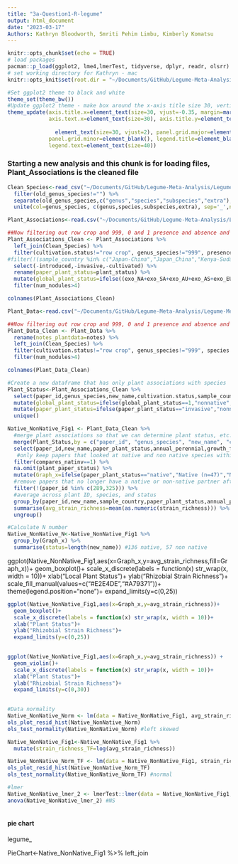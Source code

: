 ```yaml
---
title: "3a-Question1-R-legume"
output: html_document
date: "2023-03-17"
Authors: Kathryn Bloodworth, Smriti Pehim Limbu, Kimberly Komatsu
---
```


```r
knitr::opts_chunk$set(echo = TRUE)
# load packages
pacman::p_load(ggplot2, lme4,lmerTest, tidyverse, dplyr, readr, olsrr)
# set working directory for Kathryn - mac
knitr::opts_knit$set(root.dir = "~/Documents/GitHub/Legume-Meta-Analysis/Legume-Meta Analysis_Data_etc/Data")
```

```r
#Set ggplot2 theme to black and white
theme_set(theme_bw())
#Update ggplot2 theme - make box around the x-axis title size 30, vertically justify x-axis title to 0.35, Place a margin of 15 around the x-axis title.  Make the x-axis title size 30. For y-axis title, make the box size 30, put the writing at a 90 degree angle, and vertically justify the title to 0.5.  Add a margin of 15 and make the y-axis text size 25. Make the plot title size 30 and vertically justify it to 2.  Do not add any grid lines.  Do not add a legend title, and make the legend size 20
theme_update(axis.title.x=element_text(size=30, vjust=-0.35, margin=margin(t=15)),
             axis.text.x=element_text(size=30), axis.title.y=element_text(size=30, angle=90, vjust=0.5,
                                                                          margin=margin(r=15)), axis.text.y=element_text(size=30), plot.title =
               element_text(size=30, vjust=2), panel.grid.major=element_blank(),
             panel.grid.minor=element_blank(), legend.title=element_blank(),
             legend.text=element_text(size=40))
```

### Starting a new analysis and this chunk is for loading files, Plant_Associations is the cleaned file
```r
Clean_Species<-read_csv("~/Documents/GitHub/Legume-Meta-Analysis/Legume-Meta Analysis_Data_etc/Data/legume_clean_names.csv") %>% 
  filter(old_genus_species!="") %>% 
  separate(old_genus_species,c("genus","species","subspecies","extra"),sep=" ") %>% 
  unite(col=genus_species, c(genus,species,subspecies,extra), sep='_',na.rm=TRUE)

Plant_Associations<-read.csv("~/Documents/GitHub/Legume-Meta-Analysis/Legume-Meta Analysis_Data_etc/Data/legume_strain diversity_meta analysis_plant associations_edited names_presence absence.csv") %>% pivot_longer(names_to = "rhizobia_sp", values_to = "presence_absence", cols=Bradyrhizobium_nitroreducens:Paraburkholderia_caribensis)

##Now filtering out row crop and 999, 0 and 1 presence and absence and joining clean_species
Plant_Associations_Clean <- Plant_Associations %>%
  left_join(Clean_Species) %>%
  filter(cultivation.status!="row crop", genus_species!="999", presence_absence=="1", plant_status!="999", species!="sp",species!="spp",species!="sp.",paper_id!=142, plant_status!="extinct") %>% 
#filter(!(sample_country %in% c("Japan-China","Japan_China","Kenya-Sudan","Czech_Republic-France-Georgia-Hungary-Italy-Romania-Spain","Senegal-Mauritania-Tunisia-Burundi","Malawi-Zambia-Kenya","Brazil-Venezuela"))) %>% 
  select(-introduced,-invasive,-cultivated) %>% 
  rename(paper_plant_status=plant_status) %>% 
  mutate(global_plant_status=ifelse((exo_NA+exo_SA+exo_AU+exo_AS+exo_EU+exo_AF)>0,1,0)) %>% 
  filter(num_nodules>4)

colnames(Plant_Associations_Clean)

```

```r
Plant_Data<-read.csv("~/Documents/GitHub/Legume-Meta-Analysis/Legume-Meta Analysis_Data_etc/Data/legume_strain diversity_meta analysis_plant data.csv")

##Now filtering out row crop and 999, 0 and 1 presence and absence and joining clean_species
Plant_Data_Clean <- Plant_Data %>%
  rename(notes_plantdata=notes) %>% 
  left_join(Clean_Species) %>%
  filter(cultivation.status!="row crop", genus_species!="999", species!="sp",species!="spp",species!="sp.",paper_id!=142) %>% 
  filter(num_nodules>4)

colnames(Plant_Data_Clean)

```

```r

#Create a new dataframe that has only plant associations with species 
Plant_Status<-Plant_Associations_Clean %>% 
  select(paper_id,genus_species,new_name,cultivation.status,sample_country, global_plant_status,paper_plant_status) %>% 
  mutate(global_plant_status=ifelse(global_plant_status==1,"nonnative","native")) %>% 
  mutate(paper_plant_status=ifelse(paper_plant_status=="invasive","nonnative",ifelse(paper_plant_status=="introduced","nonnative", paper_plant_status))) %>% 
  unique()

Native_NonNative_Fig1 <- Plant_Data_Clean %>%
  #merge plant associations so that we can determine plant status, etc.
  merge(Plant_Status,by = c("paper_id", "genus_species", "new_name", "cultivation.status","sample_country"),all=TRUE) %>% 
  select(paper_id,new_name,paper_plant_status,annual_perennial,growth_form,sample_country,sample_continent,num_nodules,genetic_region,strain_richness,compares_natinv) %>% 
   #only keep papers that looked at native and non native species within the same location
  filter(compares_natinv==1) %>% 
  na.omit(plant_paper_status) %>% 
  mutate(Graph_x=ifelse(paper_plant_status=="native","Native (n=47)","Non Native (n=20)")) %>% 
  #remove papers that no longer have a native or non-native partner after filtering steps
  filter(!(paper_id %in% c(289,325))) %>% 
  #average across plant ID, species, and status
  group_by(paper_id,new_name,sample_country,paper_plant_status,annual_perennial,growth_form,sample_continent,Graph_x) %>% 
  summarise(avg_strain_richness=mean(as.numeric(strain_richness))) %>% 
  ungroup()

#Calculate N number
Native_NonNative_N<-Native_NonNative_Fig1 %>% 
  group_by(Graph_x) %>% 
  summarise(status=length(new_name)) #136 native, 57 non native

```


ggplot(Native_NonNative_Fig1,aes(x=Graph_x,y=avg_strain_richness,fill=Graph_x))+
  geom_boxplot()+
  scale_x_discrete(labels = function(x) str_wrap(x, width = 10))+
  xlab("Local Plant Status")+
  ylab("Rhizobial Strain Richness")+
  scale_fill_manual(values=c("#E2E4DE","#A79371"))+
  theme(legend.position="none")+
  expand_limits(y=c(0,25))

```r

ggplot(Native_NonNative_Fig1,aes(x=Graph_x,y=avg_strain_richness))+
  geom_boxplot()+
  scale_x_discrete(labels = function(x) str_wrap(x, width = 10))+
  xlab("Plant Status")+
  ylab("Rhizobial Strain Richness")+
  expand_limits(y=c(0,25))
  
```

```r

ggplot(Native_NonNative_Fig1,aes(x=Graph_x,y=avg_strain_richness)) +
  geom_violin()+
  scale_x_discrete(labels = function(x) str_wrap(x, width = 10))+
  xlab("Plant Status")+
  ylab("Rhizobial Strain Richness")+
  expand_limits(y=c(0,30))
  
```

```r

#Data normality
Native_NonNative_Norm <- lm(data = Native_NonNative_Fig1, avg_strain_richness ~ paper_plant_status)
ols_plot_resid_hist(Native_NonNative_Norm) 
ols_test_normality(Native_NonNative_Norm) #left skewed

Native_NonNative_Fig1<-Native_NonNative_Fig1 %>% 
  mutate(strain_richness_TF=log(avg_strain_richness))

Native_NonNative_Norm_TF <- lm(data = Native_NonNative_Fig1, strain_richness_TF ~ paper_plant_status)
ols_plot_resid_hist(Native_NonNative_Norm_TF) 
ols_test_normality(Native_NonNative_Norm_TF) #normal

#lmer
Native_NonNative_lmer_2 <- lmerTest::lmer(data = Native_NonNative_Fig1, strain_richness_TF ~ paper_plant_status + (1|paper_id))
anova(Native_NonNative_lmer_2) #NS
  
```

#### pie chart ####

legume_ 

PieChart<-Native_NonNative_Fig1 %>% 
  left_join

